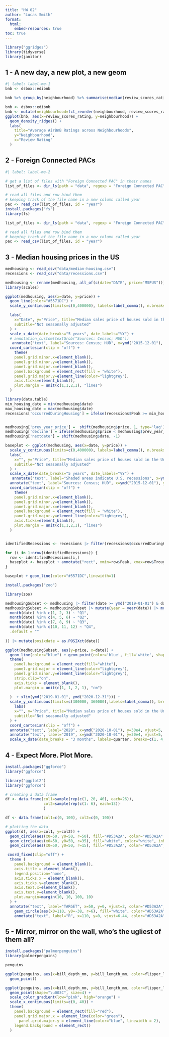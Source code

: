 ```yaml
---
title: "HW 02"
author: "Lucas Smith"
format: 
  html:
    embed-resources: true
toc: true
---
```


```r
library("ggridges")
library(tidyverse)
library(janitor)
```

## 1 - A new day, a new plot, a new geom

```r
#| label: label-me-1
bnb <- dsbox::edibnb

bnb %>% group_by(neighbourhood) %>% summarise(median(review_scores_rating, na.rm=TRUE))


```

```r
bnb <- dsbox::edibnb
bnb <- mutate(neighbourhood=fct_reorder(neighbourhood, review_scores_rating, .fun='median'))
ggplot(bnb, aes(x=review_scores_rating, y=neighbourhood)) + 
  geom_density_ridges() + 
  labs(
    title="Average AirBnB Ratings across Neighbourhoods",
    y="Neighbourhood",
    x="Review Rating"
  )
```

## 2 - Foreign Connected PACs

```r
#| label: label-me-2

```

```r
# get a list of files with "Foreign Connected PAC" in their names
list_of_files <- dir_ls(path = "data", regexp = "Foreign Connected PAC")

# read all files and row bind them
# keeping track of the file name in a new column called year
pac <- read_csv(list_of_files, id = "year")
install.packages("fs")
library(fs)

list_of_files <- dir_ls(path = "data", regexp = "Foreign Connected PAC")

# read all files and row bind them
# keeping track of the file name in a new column called year
pac <- read_csv(list_of_files, id = "year")
```

## 3 - Median housing prices in the US

```r
medhousing <- read_csv("data/median-housing.csv")
recessions <- read_csv("data/recessions.csv")

medhousing <- rename(medhousing, all_of(c(date="DATE", price="MSPUS")))
library(scales)
```

```r
ggplot(medhousing, aes(x=date, y=price)) +
  geom_line(color="#5571DC") + 
  scale_y_continuous(limits=c(0,400000), labels=label_comma(), n.breaks=13) + 

  labs(
    x="Date", y="Price", title="Median sales price of houses sold in the United States",
    subtitle="Not seasonally adjusted"
  ) + 
  scale_x_date(date_breaks="5 years", date_labels="%Y") + 
  # annotation_custom(textGrob("Sources: Census; HUD"))
   annotate("text", label="Sources: Census; HUD", x=ymd("2015-12-01"), y=0, vjust=5) + 
  coord_cartesian(clip = "off") + 
    theme(
    panel.grid.minor.x=element_blank(),
    panel.grid.minor.y=element_blank(),
    panel.grid.major.x=element_blank(),
    panel.background = element_rect(fill = "white"),
    panel.grid.major.y=element_line(color="lightgrey"),
    axis.ticks=element_blank(),
    plot.margin = unit(c(1,1,2,1), "lines")
  ) 

```

```r
library(data.table)
min_housing_date = min(medhousing$date)
max_housing_date = max(medhousing$date)
recessions['occurredDuringHousing'] = ifelse(recessions$Peak >= min_housing_date & recessions$Trough <= max_housing_date, TRUE, FALSE)


medhousing['prev_year_price'] =  shift(medhousing$price, 1, type='lag')
medhousing['decline'] = ifelse(medhousing$price < medhousing$prev_year_price, TRUE, FALSE)
medhousing['nextdate'] = shift(medhousing$date, -1)

baseplot <- ggplot(medhousing, aes(x=date, y=price)) +
  scale_y_continuous(limits=c(0,400000), labels=label_comma(), n.breaks=13) + 
  labs(
    x="", y="Price", title="Median sales price of houses sold in the United States",
    subtitle="Not seasonally adjusted"
  ) + 
  scale_x_date(date_breaks="5 years", date_labels="%Y") + 
   annotate("text", label="Shaded areas indicate U.S. recessions", x=ymd("2015-12-01"), y=0, vjust=5, hjust=.7) + 
  annotate("text", label="Sources: Census; HUD", x=ymd("2015-12-01"), y=0, vjust=7) + 
  coord_cartesian(clip = "off") + 
    theme(
    panel.grid.minor.x=element_blank(),
    panel.grid.minor.y=element_blank(),
    panel.grid.major.x=element_blank(),
    panel.background = element_rect(fill = "white"),
    panel.grid.major.y=element_line(color="lightgrey"),
    axis.ticks=element_blank(),
    plot.margin = unit(c(1,1,2,1), "lines")
  ) 


identifiedRecessions <- recessions |> filter(recessions$occurredDuringHousing == TRUE)

for (i in 1:nrow(identifiedRecessions)) {
  row <- identifiedRecessions[i,]
  baseplot <- baseplot + annotate("rect", xmin=row$Peak, xmax=row$Trough, ymin=0, ymax=40e4, fill="#E6E6E6", alpha=1)
}

baseplot + geom_line(color="#5571DC",linewidth=1)

```

```r
install.packages("zoo")
```

```r
library(zoo)

medhousingSubset <- medhousing |> filter(date >= ymd("2019-01-01") & date <= ymd("2020-12-31"))
medhousingSubset <- medhousingSubset |> mutate(year = year(date)) |> mutate(quarter = case_when(
  month(date) %in% c(1, 2, 3) ~ "Q1",
  month(date) %in% c(4, 5, 6) ~ "Q2",
  month(date) %in% c(7, 8, 9) ~ "Q3",
  month(date) %in% c(10, 11, 12) ~ "Q4",
  .default = ""
  
)) |> mutate(posixdate = as.POSIXct(date))

ggplot(medhousingSubset, aes(y=price, x=date)) + 
  geom_line(color="blue") + geom_point(color='blue', fill='white', shape=21) + 
  theme(
    panel.background = element_rect(fill="white"),
    panel.grid.major = element_line(color="lightgrey"),
    panel.grid.minor.y=element_line(color="lightgrey"),
    strip.clip="on",
    axis.ticks = element_blank(),
    plot.margin = unit(c(1, 1, 2, 1), "cm")
    
  )  + xlim(ymd("2019-01-01", ymd("2020-12-31"))) + 
  scale_y_continuous(limits=c(300000, 360000),labels=label_comma(), breaks=seq(30e4,36e4, by = 2e4), expand=c(0,0)) + 
    labs(
    x="", y="Price", title="Median sales price of houses sold in the United States",
    subtitle="Not seasonally adjusted"
  ) +
  coord_cartesian(clip = "off") + 
  annotate("text", label="2020", x=ymd("2020-10-01"), y=30e4, vjust=5, hjust=4.) + 
  annotate("text", label="2019", x=ymd("2020-10-01"), y=30e4, vjust=5, hjust=13.5) + 
  scale_x_date(date_breaks = "3 months", labels=quarter, breaks=c(1, 4, 7, 12), expand=c(0,0)) 
```

## 4 - Expect More. Plot More.

```r
install.packages("ggforce")
library("ggforce")

```

```r
library("ggplot2")
library("ggforce")

# creating a data frame
df <- data.frame(col1=sample(rep(c(1, 20, 40), each=26)),
                 col2=sample(rep(c(1: 6), each=13))
                 )

df <- data.frame(col1=c(0, 100), col2=c(0, 100))

# plotting the data
ggplot(df, aes(x=col1, y=col2)) +
  geom_circle(aes(x0=50, y0=50, r=50), fill="#D53A2A", color="#D53A2A", inherit.aes=FALSE)+
  geom_circle(aes(x0=50, y0=50, r=35), fill="white", color="white", inherit.aes=FALSE)+
  geom_circle(aes(x0=50, y0=50, r=15), fill="#D53A2A", color="#D53A2A", inherit.aes=FALSE)+

 coord_fixed(clip="off") + 
  theme (
    panel.background = element_blank(),
    axis.title = element_blank(),
    legend.position="none",
    axis.ticks.x = element_blank(),
    axis.ticks.y=element_blank(),
    axis.text.x=element_blank(),
    axis.text.y=element_blank(),
    plot.margin=margin(10, 10, 100, 10)
  ) + 
  annotate("text", label="TARGET", x=50, y=0, vjust=2, color="#D53A2A", size=12, fontface="bold") +
    geom_circle(aes(x0=110, y0=-38, r=6), fill="white", color="#D53A2A", inherit.aes=FALSE, linewidth=1) + 
    annotate("text", label="R", x=110, y=0, vjust=6.44, color="#D53A2A", size=4, fontface="bold")


```

## 5 - Mirror, mirror on the wall, who’s the ugliest of them all?

```r
install.packages("palmerpenguins")
library(palmerpenguins)
```

```r
penguins
```

```r
ggplot(penguins, aes(x=bill_depth_mm, y=bill_length_mm, color=flipper_length_mm)) + 
  geom_point()
```

```r
ggplot(penguins, aes(x=bill_depth_mm, y=bill_length_mm, color=flipper_length_mm)) + 
  geom_point(shape="\u003C", size=4) + 
  scale_color_gradient(low="pink", high="orange") + 
  scale_x_continuous(limits=c(0, 40)) + 
  theme(
    panel.background = element_rect(fill="red"),
    panel.grid.major.x = element_line(color="green"),
      panel.grid.major.y = element_line(color="blue", linewidth = 2), 
    legend.background = element_rect()
  )
```
